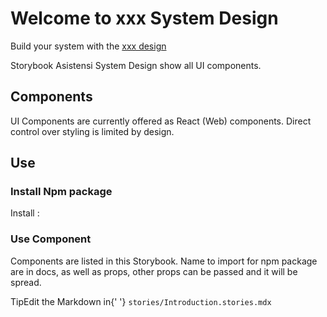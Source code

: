 
<Meta title="Introduction /Start Here" />


# Welcome to xxx System Design

Build your system with the [xxx design](http://www.npmjs.com/package/@narmi/design_syste)

Storybook Asistensi System Design show all UI components.


## Components

UI Components are currently offered as React (Web) components. Direct control over styling
is limited by design.

## Use
### Install Npm package
  Install : 

### Use Component
  Components are listed in this Storybook. Name to import for npm package are in docs, as well as props, other props can be passed and it will be spread.


<div className="tip-wrapper">
  <span className="tip">Tip</span>Edit the Markdown in{' '}
  <code>stories/Introduction.stories.mdx</code>
</div>
